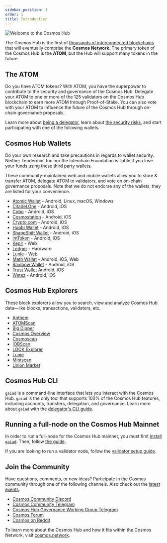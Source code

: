 ```yaml
---
sidebar_position: 1
order: 1
title: Introduction
---
```


![Welcome to the Cosmos Hub](images/cosmos-hub-image.jpg)

The Cosmos Hub is the first of [thousands of interconnected blockchains](https://cosmos.network) that will eventually comprise the **Cosmos Network**. The primary token of the Cosmos Hub is the **ATOM**, but the Hub will support many tokens in the future.

## The ATOM

Do you have ATOM tokens? With ATOM, you have the superpower to contribute to the security and governance of the Cosmos Hub. Delegate your ATOM to one or more of the 125 validators on the Cosmos Hub blockchain to earn more ATOM through Proof-of-Stake. You can also vote with your ATOM to influence the future of the Cosmos Hub through on-chain governance proposals.

Learn more about [being a delegator](../delegators/delegator-faq.md), learn about [the security risks](../delegators/delegator-security.md), and start participating with one of the following wallets.

## Cosmos Hub Wallets

<div class="theme-doc-version-banner alert alert--warning margin-bottom--md" role="alert">
Do your own research and take precautions in regards to wallet security. Neither Tendermint Inc nor the Interchain Foundation is liable if you lose your funds using these third party wallets.
</div>

These community-maintained web and mobile wallets allow you to store & transfer ATOM, delegate ATOM to validators, and vote on on-chain governance proposals. Note that we do not endorse any of the wallets, they are listed for your convenience.

* [Atomic Wallet](https://atomicwallet.io/) - Android, Linux, macOS, Windows
* [Citadel.One](https://citadel.one/#mobile) - Android, iOS
* [Cobo](https://cobo.com/) - Android, iOS
* [Cosmostation](https://www.cosmostation.io/) - Android, iOS
* [Crypto.com](https://crypto.com/) - Android, iOS
* [Huobi Wallet](https://www.huobiwallet.com/) - Android, iOS
* [ShapeShift Wallet](https://app.shapeshift.com/) - Android, iOS
* [imToken](https://token.im/) - Android, iOS
* [Keplr](https://wallet.keplr.app) - Web
* [Ledger](https://www.ledger.com/cosmos-wallet) - Hardware
* [Lunie](https://lunie.io) - Web
* [Math Wallet](https://www.mathwallet.org/en/) - Android, iOS, Web
* [Rainbow Wallet](https://www.rainbow.one) - Android, iOS
* [Trust Wallet](https://trustwallet.com/) Android, iOS
* [Wetez](https://www.wetez.io/pc/homepage) - Android, iOS

## Cosmos Hub Explorers

These block explorers allow you to search, view and analyze Cosmos Hub data&mdash;like blocks, transactions, validators, etc.

* [Anthem](https://anthem.chorus.one)
* [ATOMScan](https://atomscan.com)
* [Big Dipper](https://cosmos.bigdipper.live)
* [Cosmos Overview](https://genesislab.net)
* [Cosmoscan](https://cosmoscan.net/)
* [IOBScan](https://cosmoshub.iobscan.io/)
* [LOOK Explorer](https://cosmos.ping.pub)
* [Lunie](https://lunie.io)
* [Mintscan](https://mintscan.io)
* [Union Market](https://union.market/token/cosmos)

## Cosmos Hub CLI

`gaiad` is a command-line interface that lets you interact with the Cosmos Hub. `gaiad` is the only tool that supports 100% of the Cosmos Hub features, including accounts, transfers, delegation, and governance. Learn more about `gaiad` with the [delegator's CLI guide](../delegators/delegator-guide-cli.md).

## Running a full-node on the Cosmos Hub Mainnet

In order to run a full-node for the Cosmos Hub mainnet, you must first [install `gaiad`](../getting-started/installation.md). Then, follow [the guide](../hub-tutorials/join-mainnet.md).

If you are looking to run a validator node, follow the [validator setup guide](../validators/validator-setup.md).

## Join the Community

Have questions, comments, or new ideas? Participate in the Cosmos community through one of the following channels. Also check out the [latest events](https://cosmos.network/community).

* [Cosmos Community Discord](https://discord.gg/cosmosnetwork)
* [Cosmos Community Telegram](https://t.me/cosmosproject)
* [Cosmos Hub Governance Working Group Telegram](https://t.me/hubgov)
* [Cosmos Forum](https://forum.cosmos.network)
* [Cosmos on Reddit](https://reddit.com/r/cosmosnetwork)

To learn more about the Cosmos Hub and how it fits within the Cosmos Network, visit [cosmos.network](https://cosmos.network).
